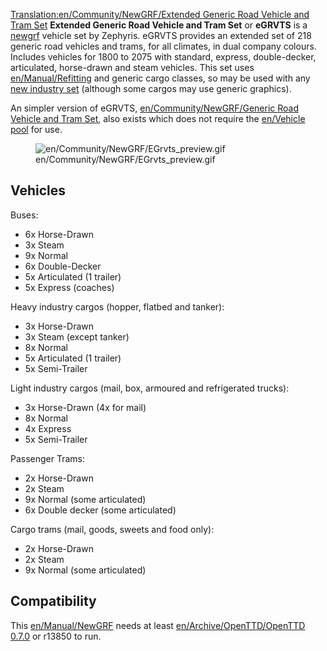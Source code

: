 [[Translation:en/Community/NewGRF/Extended Generic Road Vehicle and Tram Set]]
{{en/Community/NewGRF/Newgrf set|Name=Extended Generic Road Vehicle and Tram Set
|Image=en/Community/NewGRF/EGRVTS preview.png
|Download=http://www.tt-forums.net/viewtopic.php?f=26&t=33415
|Discussion=http://www.tt-forums.net/viewtopic.php?f=26&t=33415
|Homepage=http://www.tt-forums.net/viewtopic.php?f=26&t=33415
}}
'''Extended Generic Road Vehicle and Tram Set''' or '''eGRVTS''' is a [[en/Manual/NewGRF|newgrf]] vehicle set by Zephyris. eGRVTS provides an extended set of 218 generic road vehicles and trams, for all climates, in dual company colours. Includes vehicles for 1800 to 2075 with standard, express, double-decker, articulated, horse-drawn and steam vehicles. This set uses [[en/Manual/Refit]]ting and generic cargo classes, so may be used with any [[en/Archive/Manual/NewGRF Industries|new industry set]] (although some cargos may use generic graphics).

An simpler version of eGRVTS, [[en/Community/NewGRF/Generic Road Vehicle and Tram Set]], also exists which does not require the [[en/Vehicle pool]] for use.

[[File:en/Community/NewGRF/EGrvts preview.gif|center]]

==Vehicles==
Buses:
*6x Horse-Drawn
*3x Steam
*9x Normal
*6x Double-Decker
*5x Articulated (1 trailer)
*5x Express (coaches)

Heavy industry cargos (hopper, flatbed and tanker):
*3x Horse-Drawn
*3x Steam (except tanker)
*8x Normal
*5x Articulated (1 trailer)
*5x Semi-Trailer

Light industry cargos (mail, box, armoured and refrigerated trucks):
*3x Horse-Drawn (4x for mail)
*8x Normal
*4x Express
*5x Semi-Trailer

Passenger Trams:
*2x Horse-Drawn
*2x Steam
*9x Normal (some articulated)
*6x Double decker (some articulated)

Cargo trams (mail, goods, sweets and food only):
*2x Horse-Drawn
*2x Steam
*9x Normal (some articulated)

==Compatibility==
This [[en/Manual/NewGRF]] needs at least [[en/Archive/OpenTTD/OpenTTD 0.7.0]] or r13850 to run.